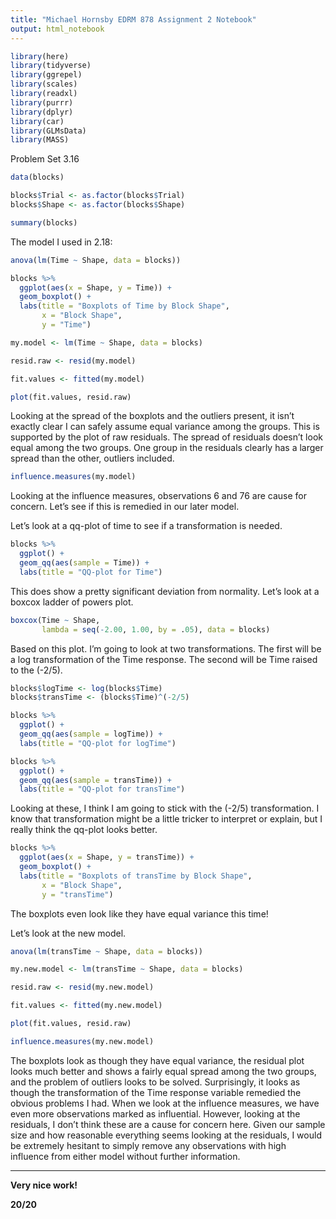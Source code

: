 ---
title: "Michael Hornsby EDRM 878 Assignment 2 Notebook"
output: html_notebook
---

```{r include=FALSE}
library(here)
library(tidyverse)
library(ggrepel)
library(scales)
library(readxl)
library(purrr)
library(dplyr)
library(car)
library(GLMsData)
library(MASS)
```


Problem Set 3.16


```{r}
data(blocks)

blocks$Trial <- as.factor(blocks$Trial)
blocks$Shape <- as.factor(blocks$Shape)

summary(blocks)
```


The model I used in 2.18:

```{r}
anova(lm(Time ~ Shape, data = blocks))
```



```{r}
blocks %>% 
  ggplot(aes(x = Shape, y = Time)) +
  geom_boxplot() +
  labs(title = "Boxplots of Time by Block Shape",
       x = "Block Shape",
       y = "Time")

my.model <- lm(Time ~ Shape, data = blocks)

resid.raw <- resid(my.model)

fit.values <- fitted(my.model)

plot(fit.values, resid.raw)
```

Looking at the spread of the boxplots and the outliers present, it isn't
exactly clear I can safely assume equal variance among the groups.  This is
supported by the plot of raw residuals.  The spread of residuals doesn't look
equal among the two groups.  One group in the residuals clearly has a larger
spread than the other, outliers included.

```{r}
influence.measures(my.model)
```

Looking at the influence measures, observations 6 and 76 are cause for concern.
Let's see if this is remedied in our later model.


Let's look at a qq-plot of time to see if a transformation is needed.

```{r}
blocks %>%
  ggplot() +
  geom_qq(aes(sample = Time)) +
  labs(title = "QQ-plot for Time")
```


This does show a pretty significant deviation from normality.
Let's look at a boxcox ladder of powers plot.

```{r}
boxcox(Time ~ Shape,
       lambda = seq(-2.00, 1.00, by = .05), data = blocks)
```

Based on this plot. I'm going to look at two transformations.
The first will be a log transformation of the Time response.
The second will be Time raised to the (-2/5).


```{r}
blocks$logTime <- log(blocks$Time)
blocks$transTime <- (blocks$Time)^(-2/5)
```

```{r}
blocks %>%
  ggplot() +
  geom_qq(aes(sample = logTime)) +
  labs(title = "QQ-plot for logTime")

blocks %>%
  ggplot() +
  geom_qq(aes(sample = transTime)) +
  labs(title = "QQ-plot for transTime")
```

Looking at these, I think I am going to stick with the (-2/5) transformation.
I know that transformation might be a little tricker to interpret or explain,
but I really think the qq-plot looks better.


```{r}
blocks %>% 
  ggplot(aes(x = Shape, y = transTime)) +
  geom_boxplot() +
  labs(title = "Boxplots of transTime by Block Shape",
       x = "Block Shape",
       y = "transTime")
```

The boxplots even look like they have equal variance this time!


Let's look at the new model.

```{r}
anova(lm(transTime ~ Shape, data = blocks))
```


```{r}
my.new.model <- lm(transTime ~ Shape, data = blocks)
```


```{r}
resid.raw <- resid(my.new.model)

fit.values <- fitted(my.new.model)

plot(fit.values, resid.raw)

influence.measures(my.new.model)
```

The boxplots look as though they have equal variance, the residual plot looks
much better and shows a fairly equal spread among the two groups, and the 
problem of outliers looks to be solved.  Surprisingly, it looks as though
the transformation of the Time response variable remedied the obvious
problems I had.  When we look at the influence measures, we have
even more observations marked as influential.  However, looking at the
residuals, I don't think these are a cause for concern here.  Given our sample
size and how reasonable everything seems looking at the residuals, I would be
extremely hesitant to simply remove any observations with high influence from
either model without further information.

***

**Very nice work!**

**20/20**
